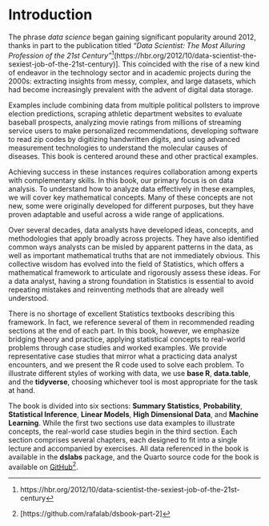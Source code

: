 # Introduction {.unnumbered}

The phrase *data science* began gaining significant popularity around 2012, thanks in part to the publication titled *"Data Scientist: The Most Alluring Profession of the 21st Century"*^[https://hbr.org/2012/10/data-scientist-the-sexiest-job-of-the-21st-century](https://hbr.org/2012/10/data-scientist-the-sexiest-job-of-the-21st-century)]. This coincided with the rise of a new kind of endeavor in the technology sector and in academic projects during the 2000s: extracting insights from messy, complex, and large datasets, which had become increasingly prevalent with the advent of digital data storage.

Examples include combining data from multiple political pollsters to improve election predictions, scraping athletic department websites to evaluate baseball prospects, analyzing movie ratings from millions of streaming service users to make personalized recommendations, developing software to read zip codes by digitizing handwritten digits, and using advanced measurement technologies to understand the molecular causes of diseases. This book is centered around these and other practical examples.

Achieving success in these instances requires collaboration among experts with complementary skills. In this book, our primary focus is on data analysis. To understand how to analyze data effectively in these examples, we will cover key mathematical concepts. Many of these concepts are not new, some were originally developed for different purposes, but they have proven adaptable and useful across a wide range of applications.

Over several decades, data analysts have developed ideas, concepts, and methodologies that apply broadly across projects. They have also identified common ways analysts can be misled by apparent patterns in the data, as well as important mathematical truths that are not immediately obvious. This collective wisdom has evolved into the field of Statistics, which offers a mathematical framework to articulate and rigorously assess these ideas. For a data analyst, having a strong foundation in Statistics is essential to avoid repeating mistakes and reinventing methods that are already well understood.

There is no shortage of excellent Statistics textbooks describing this framework. In fact, we reference several of them in recommended reading sections at the end of each part. In this book, however, we emphasize bridging theory and practice, applying statistical concepts to real-world problems through case studies and worked examples. We provide representative case studies that mirror what a practicing data analyst encounters, and we present the R code used to solve each problem. To illustrate different styles of working with data, we use **base R**, **data.table**, and the **tidyverse**, choosing whichever tool is most appropriate for the task at hand.

The book is divided into six sections: **Summary Statistics**, **Probability**, **Statistical Inference**, **Linear Models**, **High Dimensional Data**, and **Machine Learning**. While the first two sections use data examples to illustrate concepts, the real-world case studies begin in the third section. Each section comprises several chapters, each designed to fit into a single lecture and accompanied by exercises. All data referenced in the book is available in the **dslabs** package, and the Quarto source code for the book is available on [GitHub](https://github.com/rafalab/dsbook-part-2)^[[https://github.com/rafalab/dsbook-part-2]].
